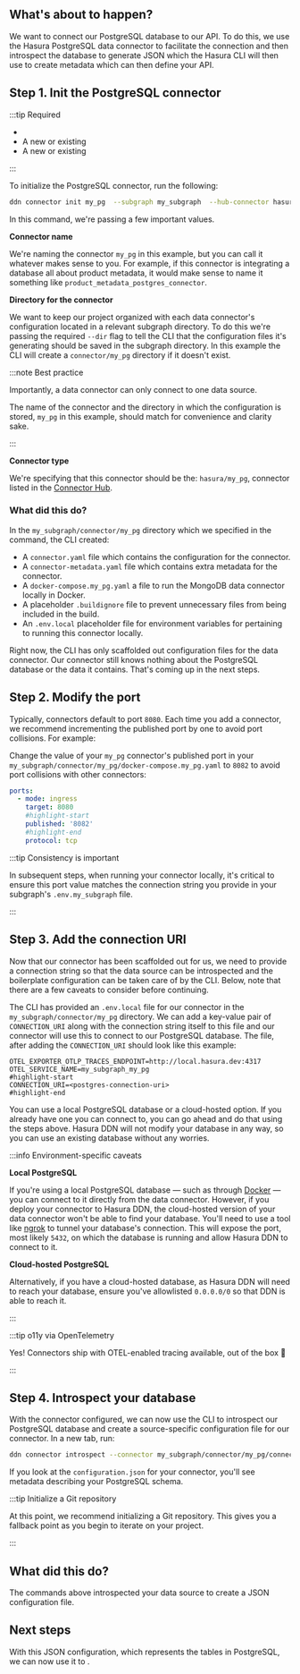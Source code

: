 
## What's about to happen?

We want to connect our PostgreSQL database to our API. To do this, we use the Hasura PostgreSQL data connector to
facilitate the connection and then introspect the database to generate JSON which the Hasura CLI will then use to create
metadata which can then define your API.

## Step 1. Init the PostgreSQL connector

:::tip Required

- <BaseUrlLink to="/getting-started/prerequisites" text="DDN CLI" />
- A new or existing <BaseUrlLink to="/getting-started/init-supergraph" text="supergraph" />
- A new or existing <BaseUrlLink to="/getting-started/init-subgraph" text="subgraph" />

:::

To initialize the PostgreSQL connector, run the following:

```bash
ddn connector init my_pg  --subgraph my_subgraph  --hub-connector hasura/postgres
```

In this command, we're passing a few important values.

**Connector name**

We're naming the connector `my_pg` in this example, but you can call it whatever makes sense to you. For example, if
this connector is integrating a database all about product metadata, it would make sense to name it something like
`product_metadata_postgres_connector`.

**Directory for the connector**

We want to keep our project organized with each data connector's configuration located in a relevant subgraph directory.
To do this we're passing the required `--dir` flag to tell the CLI that the configuration files it's generating should
be saved in the subgraph directory. In this example the CLI will create a `connector/my_pg` directory if it doesn't
exist.

:::note Best practice

Importantly, a data connector can only connect to one data source.

The name of the connector and the directory in which the configuration is stored, `my_pg` in this example, should match
for convenience and clarity sake.

:::

**Connector type**

We're specifying that this connector should be the: `hasura/my_pg`, connector listed in the
[Connector Hub](https://hasura.io/connectors/postgres).

### What did this do?

In the `my_subgraph/connector/my_pg` directory which we specified in the command, the CLI created:

- A `connector.yaml` file which contains the configuration for the connector.
- A `connector-metadata.yaml` file which contains extra metadata for the connector.
- A `docker-compose.my_pg.yaml` a file to run the MongoDB data connector locally in Docker.
- A placeholder `.buildignore` file to prevent unnecessary files from being included in the build.
- An `.env.local` placeholder file for environment variables for pertaining to running this connector locally.

Right now, the CLI has only scaffolded out configuration files for the data connector. Our connector still knows nothing
about the PostgreSQL database or the data it contains. That's coming up in the next steps.

## Step 2. Modify the port

Typically, connectors default to port `8080`. Each time you add a connector, we recommend incrementing the published
port by one to avoid port collisions. For example:

Change the value of your `my_pg` connector's published port in your
`my_subgraph/connector/my_pg/docker-compose.my_pg.yaml` to `8082` to avoid port collisions with other connectors:

```yaml
ports:
  - mode: ingress
    target: 8080
    #highlight-start
    published: '8082'
    #highlight-end
    protocol: tcp
```

:::tip Consistency is important

In subsequent steps, when running your connector locally, it's critical to ensure this port value matches the connection
string you provide in your subgraph's `.env.my_subgraph` file.

:::

## Step 3. Add the connection URI

Now that our connector has been scaffolded out for us, we need to provide a connection string so that the data source
can be introspected and the boilerplate configuration can be taken care of by the CLI. Below, note that there are a few
caveats to consider before continuing.

The CLI has provided an `.env.local` file for our connector in the `my_subgraph/connector/my_pg` directory. We can
add a key-value pair of `CONNECTION_URI` along with the connection string itself to this file and our connector will use
this to connect to our PostgreSQL database. The file, after adding the `CONNECTION_URI` should look like this example:

```env
OTEL_EXPORTER_OTLP_TRACES_ENDPOINT=http://local.hasura.dev:4317
OTEL_SERVICE_NAME=my_subgraph_my_pg
#highlight-start
CONNECTION_URI=<postgres-connection-uri>
#highlight-end
```

You can use a local PostgreSQL database or a cloud-hosted option. If you already have one you can connect to, you can go
ahead and do that using the steps above. Hasura DDN will not modify your database in any way, so you can use an existing
database without any worries.

:::info Environment-specific caveats

**Local PostgreSQL**

If you're using a local PostgreSQL database — such as through [Docker](https://hub.docker.com/_/postgres) — you can
connect to it directly from the data connector. However, if you deploy your connector to Hasura DDN, the cloud-hosted
version of your data connector won't be able to find your database. You'll need to use a tool like
[ngrok](https://ngrok.com/) to tunnel your database's connection. This will expose the port, most likely `5432`, on
which the database is running and allow Hasura DDN to connect to it.

**Cloud-hosted PostgreSQL**

Alternatively, if you have a cloud-hosted database, as Hasura DDN will need to reach your database, ensure you've
allowlisted `0.0.0.0/0` so that DDN is able to reach it.

:::

:::tip o11y via OpenTelemetry

Yes! Connectors ship with OTEL-enabled tracing available, out of the box 🎉

:::

## Step 4. Introspect your database

With the connector configured, we can now use the CLI to introspect our PostgreSQL database and create a source-specific
configuration file for our connector. In a new tab, run:

```bash
ddn connector introspect --connector my_subgraph/connector/my_pg/connector.yaml
```

If you look at the `configuration.json` for your connector, you'll see metadata describing your PostgreSQL schema.

:::tip Initialize a Git repository

At this point, we recommend initializing a Git repository. This gives you a fallback point as you begin to iterate on
your project.

:::

## What did this do?

The commands above introspected your data source to create a JSON configuration file.

## Next steps

<!-- prettier-ignore -->
With this JSON configuration, which represents the tables in PostgreSQL, we can now use it to <BaseUrlLink to="/getting-started/connect-to-data/create-source-metadata" text="generate Hasura metadata" />.
